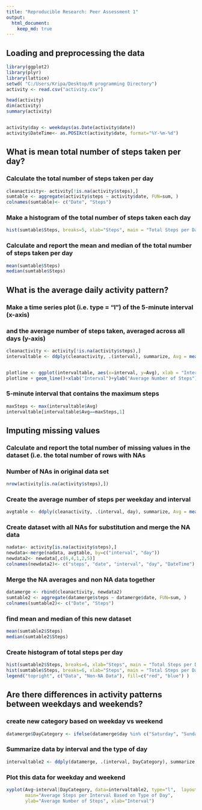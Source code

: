---
title: "Reproducible Research: Peer Assessment 1"
output: 
  html_document:
    keep_md: true
---

## Loading and preprocessing the data


```{r}
library(ggplot2)
library(plyr)
library(lattice)
setwd( "C:/Users/Kripa/Desktop/R programming Directory")
activity <- read.csv("activity.csv")

head(activity)
dim(activity)
summary(activity)


activity$day <- weekdays(as.Date(activity$date))
activity$DateTime<- as.POSIXct(activity$date, format="%Y-%m-%d")
```

## What is mean total number of steps taken per day?

### Calculate the total number of steps taken per day
```{r}

cleanactivity<- activity[!is.na(activity$steps),]
sumtable <- aggregate(activity$steps ~ activity$date, FUN=sum, )
colnames(sumtable)<- c("Date", "Steps")
```

### Make a histogram of the total number of steps taken each day
```{r}
hist(sumtable$Steps, breaks=5, xlab="Steps", main = "Total Steps per Day", col="red")
```

### Calculate and report the mean and median of the total number of steps taken per day
```{r}
mean(sumtable$Steps)
median(sumtable$Steps)

```

## What is the average daily activity pattern?


### Make a time series plot (i.e. type = "l") of the 5-minute interval (x-axis) 
### and the average number of steps taken, averaged across all days (y-axis)
```{r}

cleanactivity <- activity[!is.na(activity$steps),]
intervaltable <- ddply(cleanactivity, .(interval), summarize, Avg = mean(steps))


plotline <- ggplot(intervaltable, aes(x=interval, y=Avg), xlab = "Interval", ylab="Average Number of Steps")
plotline + geom_line()+xlab("Interval")+ylab("Average Number of Steps")+ggtitle("Average Number of Steps per Interval")
```

### 5-minute interval that contains the maximum steps 

```{r}
maxSteps <- max(intervaltable$Avg)
intervaltable[intervaltable$Avg==maxSteps,1]

```

## Imputing missing values

### Calculate and report the total number of missing values in the dataset (i.e. the total number of rows with NAs

### Number of NAs in original data set
```{r}

nrow(activity[is.na(activity$steps),])

```
### Create the average number of steps per weekday and interval
```{r}
avgtable <- ddply(cleanactivity, .(interval, day), summarize, Avg = mean(steps))

```

### Create dataset with all NAs for substitution and merge the NA data 
```{r}
nadata<- activity[is.na(activity$steps),]
newdata<-merge(nadata, avgtable, by=c("interval", "day"))
newdata2<- newdata[,c(6,4,1,2,5)]
colnames(newdata2)<- c("steps", "date", "interval", "day", "DateTime")
```

### Merge the NA averages and non NA data together

```{r}
datamerge <- rbind(cleanactivity, newdata2)
sumtable2 <- aggregate(datamerge$steps ~ datamerge$date, FUN=sum, )
colnames(sumtable2)<- c("Date", "Steps")
```

### find mean and median of this new dataset
```{r}
mean(sumtable2$Steps)
median(sumtable2$Steps)
```
### Create histogram of total steps per day 
```{r}
hist(sumtable2$Steps, breaks=6, xlab="Steps", main = "Total Steps per Day with NAs Fixed", col="red")
hist(sumtable$Steps, breaks=6, xlab="Steps", main = "Total Steps per Day with NAs Fixed", col="blue", add=T)
legend("topright", c("Data", "Non-NA Data"), fill=c("red", "blue") )

```


## Are there differences in activity patterns between weekdays and weekends?

### create new category based on weekday vs weekend
```{r}

datamerge$DayCategory <- ifelse(datamerge$day %in% c("Saturday", "Sunday"), "Weekend", "Weekday")
```

### Summarize data by interval and the type of day
```{r}

intervaltable2 <- ddply(datamerge, .(interval, DayCategory), summarize, Avg = mean(steps))

```

### Plot this data for weekday and weekend 
```{r}

xyplot(Avg~interval|DayCategory, data=intervaltable2, type="l",  layout = c(1,2),
       main="Average Steps per Interval Based on Type of Day", 
       ylab="Average Number of Steps", xlab="Interval")


```